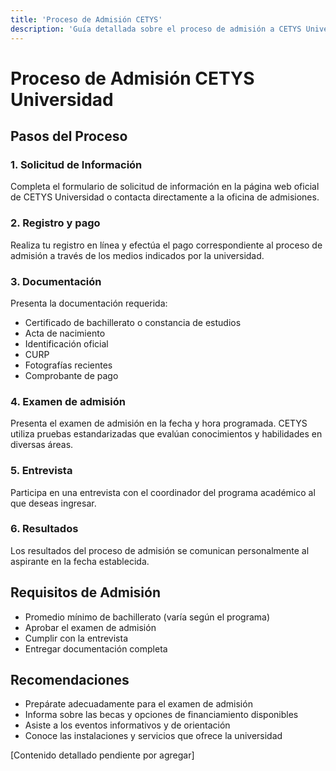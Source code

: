 ```yaml
---
title: 'Proceso de Admisión CETYS'
description: 'Guía detallada sobre el proceso de admisión a CETYS Universidad'
---
```


# Proceso de Admisión CETYS Universidad

## Pasos del Proceso

### 1. Solicitud de Información

Completa el formulario de solicitud de información en la página web oficial de CETYS Universidad o contacta directamente a la oficina de admisiones.

### 2. Registro y pago

Realiza tu registro en línea y efectúa el pago correspondiente al proceso de admisión a través de los medios indicados por la universidad.

### 3. Documentación

Presenta la documentación requerida:
- Certificado de bachillerato o constancia de estudios
- Acta de nacimiento
- Identificación oficial
- CURP
- Fotografías recientes
- Comprobante de pago

### 4. Examen de admisión

Presenta el examen de admisión en la fecha y hora programada. CETYS utiliza pruebas estandarizadas que evalúan conocimientos y habilidades en diversas áreas.

### 5. Entrevista

Participa en una entrevista con el coordinador del programa académico al que deseas ingresar.

### 6. Resultados

Los resultados del proceso de admisión se comunican personalmente al aspirante en la fecha establecida.

## Requisitos de Admisión

- Promedio mínimo de bachillerato (varía según el programa)
- Aprobar el examen de admisión
- Cumplir con la entrevista
- Entregar documentación completa

## Recomendaciones

- Prepárate adecuadamente para el examen de admisión
- Informa sobre las becas y opciones de financiamiento disponibles
- Asiste a los eventos informativos y de orientación
- Conoce las instalaciones y servicios que ofrece la universidad

[Contenido detallado pendiente por agregar] 